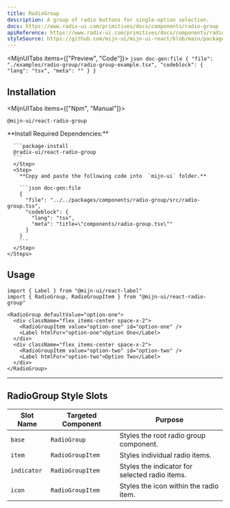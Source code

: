 ```yaml
---
title: RadioGroup
description: A group of radio buttons for single-option selection.
docs: https://www.radix-ui.com/primitives/docs/components/radio-group
apiReference: https://www.radix-ui.com/primitives/docs/components/radio-group#api-reference
styleSource: https://github.com/mijn-ui/mijn-ui-react/blob/main/packages/theme/src/components/radio-group.ts
---
```



<MijnUITabs items={["Preview", "Code"]}>
  <MijnUITabsContent value="Preview">
    <ComponentPreview>
      <RadioGroupExample />
    </ComponentPreview>
  </MijnUITabsContent>
  <MijnUITabsContent value="Code">
    ```json doc-gen:file
    {
      "file": "./examples/radio-group/radio-group-example.tsx",
      "codeblock": {
        "lang": "tsx",
        "meta": ""
      }
    }
    ```
  </MijnUITabsContent>
</MijnUITabs>

## Installation

<MijnUITabs items={["Npm", "Manual"]}>
  <MijnUITabsContent value="Npm">
  ```package-install
  @mijn-ui/react-radio-group
  ```
  </MijnUITabsContent>
  <MijnUITabsContent value="Manual">
    <Steps>
      <Step>
      **Install Required Dependencies:**

      ```package-install
      @radix-ui/react-radio-group
      ```
      </Step>
      <Step>
        **Copy and paste the following code into  `mijn-ui` folder.**

        ```json doc-gen:file
        {
          "file": "../../packages/components/radio-group/src/radio-group.tsx",
          "codeblock": {
            "lang": "tsx",
            "meta": "title=\"components/radio-group.tsx\""
          }
        }
        ```
      </Step>
    </Steps>

  </MijnUITabsContent>
</MijnUITabs>

## Usage

```tsx
import { Label } from "@mijn-ui/react-label"
import { RadioGroup, RadioGroupItem } from "@mijn-ui/react-radio-group"
```

```tsx
<RadioGroup defaultValue="option-one">
  <div className="flex items-center space-x-2">
    <RadioGroupItem value="option-one" id="option-one" />
    <Label htmlFor="option-one">Option One</Label>
  </div>
  <div className="flex items-center space-x-2">
    <RadioGroupItem value="option-two" id="option-two" />
    <Label htmlFor="option-two">Option Two</Label>
  </div>
</RadioGroup>
```

---

## RadioGroup Style Slots

| **Slot Name** | **Targeted Component** | **Purpose**                                    |
| ------------- | ---------------------- | ---------------------------------------------- |
| `base`        | `RadioGroup`           | Styles the root radio group component.         |
| `item`        | `RadioGroupItem`       | Styles individual radio items.                 |
| `indicator`   | `RadioGroupItem`       | Styles the indicator for selected radio items. |
| `icon`        | `RadioGroupItem`       | Styles the icon within the radio item.         |
